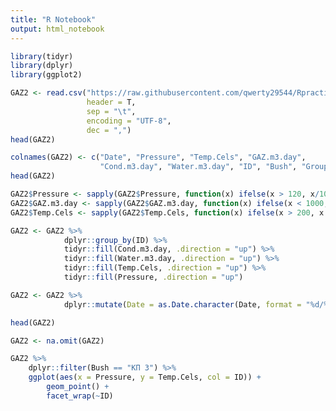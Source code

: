 ```yaml
---
title: "R Notebook"
output: html_notebook
---
```



```r
library(tidyr)
library(dplyr)
library(ggplot2)
```


```r
GAZ2 <- read.csv("https://raw.githubusercontent.com/qwerty29544/RpracticeBook/master/2Data/01FlatTables/GAZ.csv", 
                 header = T, 
                 sep = "\t", 
                 encoding = "UTF-8", 
                 dec = ",")
head(GAZ2)
```


```r
colnames(GAZ2) <- c("Date", "Pressure", "Temp.Cels", "GAZ.m3.day", 
                    "Cond.m3.day", "Water.m3.day", "ID", "Bush", "Group")
head(GAZ2)
```

```r
GAZ2$Pressure <- sapply(GAZ2$Pressure, function(x) ifelse(x > 120, x/10, x))
GAZ2$GAZ.m3.day <- sapply(GAZ2$GAZ.m3.day, function(x) ifelse(x < 1000, x * 1000, x))
GAZ2$Temp.Cels <- sapply(GAZ2$Temp.Cels, function(x) ifelse(x > 200, x / 10, x))

GAZ2 <- GAZ2 %>% 
            dplyr::group_by(ID) %>% 
            tidyr::fill(Cond.m3.day, .direction = "up") %>% 
            tidyr::fill(Water.m3.day, .direction = "up") %>% 
            tidyr::fill(Temp.Cels, .direction = "up") %>% 
            tidyr::fill(Pressure, .direction = "up")

GAZ2 <- GAZ2 %>% 
            dplyr::mutate(Date = as.Date.character(Date, format = "%d/%m/%Y"))

head(GAZ2)
```


```r
GAZ2 <- na.omit(GAZ2)
```


```r
GAZ2 %>% 
    dplyr::filter(Bush == "КП 3") %>% 
    ggplot(aes(x = Pressure, y = Temp.Cels, col = ID)) +
        geom_point() + 
        facet_wrap(~ID)
```


